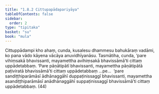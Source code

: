 ```yaml
---
title: "1.8.2 Cittupapādapariyāya"
tableOfContents: false
sidebar:
  order: 2
type: "tipitaka"
basket: "su"
book: "mula"
---
```



<DynamicBreadcrumb />

<Division number="84" book="mula">

<Paragraph number="247" book="mula">
Cittuppādampi kho ahaṃ, cunda, kusalesu dhammesu bahukāraṃ vadāmi, ko pana vādo kāyena vācāya anuvidhīyanāsu. Tasmātiha, cunda, ‘pare vihiṃsakā bhavissanti, mayamettha avihiṃsakā bhavissāmā’ti cittaṃ uppādetabbaṃ. ‘Pare pāṇātipātī bhavissanti, mayamettha pāṇātipātā paṭiviratā bhavissāmā’ti cittaṃ uppādetabbaṃ …pe…  ‘pare sandiṭṭhiparāmāsī ādhānaggāhī duppaṭinissaggī bhavissanti, mayamettha asandiṭṭhiparāmāsī anādhānaggāhī suppaṭinissaggī bhavissāmā’ti cittaṃ uppādetabbaṃ. (44)
</Paragraph>
</Division>